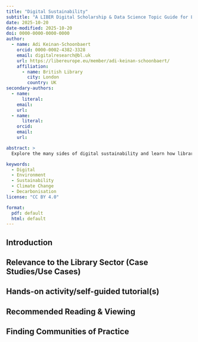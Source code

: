 ```yaml
---
title: "Digital Sustainability"
subtitle: "A LIBER Digital Scholarship & Data Science Topic Guide for Library Professionals"
date: 2025-10-20
date-modified: 2025-10-20
doi: 0000-0000-0000-0000
author:
  - name: Adi Keinan-Schoonbaert
    orcid: 0000-0002-4382-3328
    email: digitalresearch@bl.uk 
    url: https://libereurope.eu/member/adi-keinan-schoonbaert/
    affiliation:  
      - name: British Library
        city: London
        country: UK
secondary-authors:
  - name: 
      literal: 
    email: 
    url: 
  - name: 
      literal: 
    orcid: 
    email: 
    url: 

abstract: > 
  Explore the many sides of digital sustainability and learn how libraries can measure and reduce their digital footprint.

keywords:
  - Digital
  - Environment
  - Sustainability
  - Climate Change
  - Decarbonisation
license: "CC BY 4.0"

format:
  pdf: default   
  html: default
---
```


## Introduction

## Relevance to the Library Sector (Case Studies/Use Cases)

## Hands-on activity/self-guided tutorial(s) 

## Recommended Reading & Viewing

## Finding Communities of Practice
